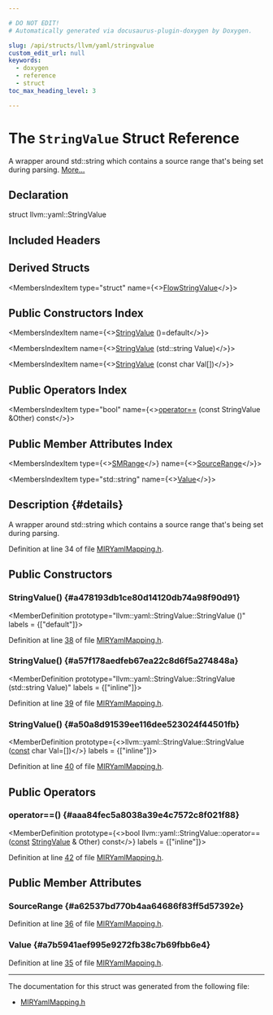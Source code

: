 ```yaml
---

# DO NOT EDIT!
# Automatically generated via docusaurus-plugin-doxygen by Doxygen.

slug: /api/structs/llvm/yaml/stringvalue
custom_edit_url: null
keywords:
  - doxygen
  - reference
  - struct
toc_max_heading_level: 3

---
```





# The `StringValue` Struct Reference

<DoxygenPage pluginConfig={pluginConfig}>

A wrapper around std::string which contains a source range that&#39;s being set during parsing. <a href="#details">More...</a>

## Declaration

<CodeBlock>struct llvm::yaml::StringValue</CodeBlock>

## Included Headers

<IncludesList>
<IncludesListItem
  filePath="llvm/CodeGen/MIRYamlMapping.h"
  permalink="/docs/api/files/include/include/llvm/include/llvm/codegen/miryamlmapping-h"
  isLocal="true" />
</IncludesList>

## Derived Structs

<MembersIndex>

<MembersIndexItem
  type="struct"
  name={<><a href="/docs/api/structs/llvm/yaml/flowstringvalue">FlowStringValue</a></>}>
</MembersIndexItem>

</MembersIndex>

## Public Constructors Index

<MembersIndex>

<MembersIndexItem
  name={<><a href="#a478193db1ce80d14120db74a98f90d91">StringValue</a> ()=default</>}>
</MembersIndexItem>

<MembersIndexItem
  name={<><a href="#a57f178aedfeb67ea22c8d6f5a274848a">StringValue</a> (std::string Value)</>}>
</MembersIndexItem>

<MembersIndexItem
  name={<><a href="#a50a8d91539ee116dee523024f44501fb">StringValue</a> (const char Val&#91;&#93;)</>}>
</MembersIndexItem>

</MembersIndex>

## Public Operators Index

<MembersIndex>

<MembersIndexItem
  type="bool"
  name={<><a href="#aaa84fec5a8038a39e4c7572c8f021f88">operator==</a> (const StringValue &amp;Other) const</>}>
</MembersIndexItem>

</MembersIndex>

## Public Member Attributes Index

<MembersIndex>

<MembersIndexItem
  type={<><a href="/docs/api/classes/llvm/smrange">SMRange</a></>}
  name={<><a href="#a62537bd770b4aa64686f83ff5d57392e">SourceRange</a></>}>
</MembersIndexItem>

<MembersIndexItem
  type="std::string"
  name={<><a href="#a7b5941aef995e9272fb38c7b69fbb6e4">Value</a></>}>
</MembersIndexItem>

</MembersIndex>

## Description {#details}

A wrapper around std::string which contains a source range that&#39;s being set during parsing.

Definition at line 34 of file <a href="/docs/api/files/include/include/llvm/include/llvm/codegen/miryamlmapping-h">MIRYamlMapping.h</a>.

<SectionDefinition>

## Public Constructors

### StringValue() {#a478193db1ce80d14120db74a98f90d91}

<MemberDefinition
  prototype="llvm::yaml::StringValue::StringValue ()"
  labels = {["default"]}>

Definition at line <a href="/docs/api/files/include/include/llvm/include/llvm/codegen/miryamlmapping-h/#l00038">38</a> of file <a href="/docs/api/files/include/include/llvm/include/llvm/codegen/miryamlmapping-h">MIRYamlMapping.h</a>.
</MemberDefinition>

### StringValue() {#a57f178aedfeb67ea22c8d6f5a274848a}

<MemberDefinition
  prototype="llvm::yaml::StringValue::StringValue (std::string Value)"
  labels = {["inline"]}>

Definition at line <a href="/docs/api/files/include/include/llvm/include/llvm/codegen/miryamlmapping-h/#l00039">39</a> of file <a href="/docs/api/files/include/include/llvm/include/llvm/codegen/miryamlmapping-h">MIRYamlMapping.h</a>.
</MemberDefinition>

### StringValue() {#a50a8d91539ee116dee523024f44501fb}

<MemberDefinition
  prototype={<>llvm::yaml::StringValue::StringValue (<a href="/docs/api/files/lib/lib/target/lib/target/aarch64/aarch64promoteconstant-cpp/#a90f8350fecae261c25be85d38b451bff">const</a> char Val=[])</>}
  labels = {["inline"]}>

Definition at line <a href="/docs/api/files/include/include/llvm/include/llvm/codegen/miryamlmapping-h/#l00040">40</a> of file <a href="/docs/api/files/include/include/llvm/include/llvm/codegen/miryamlmapping-h">MIRYamlMapping.h</a>.
</MemberDefinition>

</SectionDefinition>

<SectionDefinition>

## Public Operators

### operator==() {#aaa84fec5a8038a39e4c7572c8f021f88}

<MemberDefinition
  prototype={<>bool llvm::yaml::StringValue::operator== (<a href="/docs/api/files/lib/lib/target/lib/target/aarch64/aarch64promoteconstant-cpp/#a90f8350fecae261c25be85d38b451bff">const</a> <a href="/docs/api/structs/llvm/yaml/stringvalue">StringValue</a> &amp; Other) const</>}
  labels = {["inline"]}>

Definition at line <a href="/docs/api/files/include/include/llvm/include/llvm/codegen/miryamlmapping-h/#l00042">42</a> of file <a href="/docs/api/files/include/include/llvm/include/llvm/codegen/miryamlmapping-h">MIRYamlMapping.h</a>.
</MemberDefinition>

</SectionDefinition>

<SectionDefinition>

## Public Member Attributes

### SourceRange {#a62537bd770b4aa64686f83ff5d57392e}

<MemberDefinition
  prototype="SMRange llvm::yaml::StringValue::SourceRange">

Definition at line <a href="/docs/api/files/include/include/llvm/include/llvm/codegen/miryamlmapping-h/#l00036">36</a> of file <a href="/docs/api/files/include/include/llvm/include/llvm/codegen/miryamlmapping-h">MIRYamlMapping.h</a>.
</MemberDefinition>

### Value {#a7b5941aef995e9272fb38c7b69fbb6e4}

<MemberDefinition
  prototype="std::string llvm::yaml::StringValue::Value">

Definition at line <a href="/docs/api/files/include/include/llvm/include/llvm/codegen/miryamlmapping-h/#l00035">35</a> of file <a href="/docs/api/files/include/include/llvm/include/llvm/codegen/miryamlmapping-h">MIRYamlMapping.h</a>.
</MemberDefinition>

</SectionDefinition>

<hr/>

The documentation for this struct was generated from the following file:

<ul>
<li><a href="/docs/api/files/include/include/llvm/include/llvm/codegen/miryamlmapping-h">MIRYamlMapping.h</a></li>
</ul>

</DoxygenPage>
